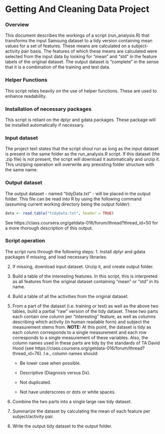 Getting And Cleaning Data Project
=============================

### Overview
This document describes the workings of a script (run_analysis.R) that transforms 
the input Samsung dataset to a tidy version containing mean values for a set of 
features. These means are calculated on a subject-activity pair basis. The features 
of which these means are calculated were selected from the input data by looking 
for "mean" and "std" in the feature labels of the original dataset. The output 
dataset is "complete" in the sense that it is a combination of the training and 
test data.

### Helper Functions
This script relies heavily on the use of helper functions. These are used to 
enhance readability.

### Installation of necessary packages
This script is reliant on the dplyr and gdata packages. These package will be 
installed automatically if necessary.

### Input dataset
The project text states that the script shoul run as long as the input dataset 
is present in the same folder as the run_analysis.R script. If this dataset 
(the .zip file) is not present, the script will download it automatically and 
unzip it. This unziping operation will overwrite any prexisting folder structure 
with the same name. 

### Output dataset
The output dataset - named "tidyData.txt" - will be placed in the output folder. 
This file can be read into R by using the following command (assuming current 
working directory being the output folder):
```r
data <- read.table("tidyData.txt", header = TRUE) 
```
See https://class.coursera.org/getdata-016/forum/thread?thread_id=50 for a 
more thorough description of this output.

### Script operation
The script runs through the following steps:
1. Install dplyr and gdata packages if missing, and load necessary libraries.

2. If missing, download input dataset. Unzip it, and create output folder.

3. Build a table of the interesting features. In this script, this is interpreted 
as all features from the original dataset containing "mean" or "std" in its name. 

4. Build a table of all the activities from the original dataset.

5. From a part of the dataset (i.e. training or test) as well as the above two 
tables, build a partial "raw" version of the tidy dataset. These two parts 
each contain one column per "interesting" feature, as well as columns describing 
which activity (in human readable form) and subject the measurement stems from.
**NOTE:** At this point, the dataset is tidy as each column corresponds to a single 
measurement and each row corresponds to a single measurement of these variables. 
Also, the column names used in these parts are tidy by the standards of TA 
David Hood (see https://class.coursera.org/getdata-016/forum/thread?thread_id=76).
I.e., column names should:
    * Be lower case when possible.

    * Descriptive (Diagnosis versus Dx).

    * Not duplicated.

    * Not have underscores or dots or white spaces. 

6. Combine the two parts into a single large raw tidy dataset.

7. Summarize the dataset by calculating the mean of each feature per subject/activity 
pair.

8. Write the output tidy dataset to the output folder.

